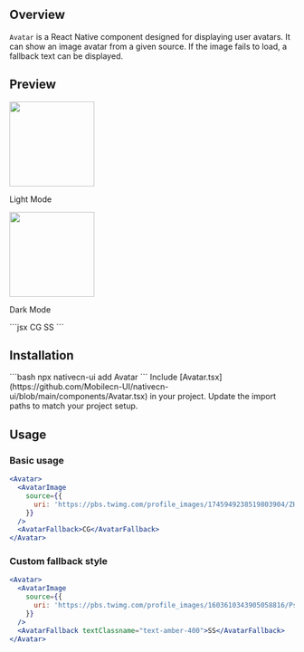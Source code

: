 ## Overview

`Avatar` is a React Native component designed for displaying user avatars. It can show an image avatar
from a given source. If the image fails to load, a fallback text can be displayed.

## Preview

<Tabs>
  <Tab title="Preview">
    <div style={{ display: 'flex', justifyContent: 'center' }}>
      <div style={{ marginRight: '40px' }}>
        <img
          src="https://raw.githubusercontent.com/Mobilecn-UI/nativecn-ui/main/assets/examples/components/avatar-light.png"
          width="150px"
        />
        <p>Light Mode</p>
      </div>
      <div>
        <img
          src="https://raw.githubusercontent.com/Mobilecn-UI/nativecn-ui/main/assets/examples/components/avatar-dark.png"
          width="150px"
        />
        <p>Dark Mode</p>
      </div>
    </div>
  </Tab>
  <Tab title="Code">
    ```jsx
    <View className="flex justify-center items-center flex-row gap-4">
      <Avatar className="h-14 w-14">
        <AvatarImage
          source={{
            uri: 'https://pbs.twimg.com/profile_images/1745949238519803904/ZHwM5B07_400x400.jpg',
          }}
        />
        <AvatarFallback>CG</AvatarFallback>
      </Avatar>
      <Avatar className="h-14 w-14">
        <AvatarImage
          source={{
            uri: 'https://pbs.twimg.com/profile_images/1603610343905058816/PsPEWMOJ_400x400.jpg',
          }}
        />
        <AvatarFallback>SS</AvatarFallback>
      </Avatar>
    </View>
    ```
  </Tab>
</Tabs>

## Installation

<Tabs>
  <Tab title="CLI">
  ```bash
  npx nativecn-ui add Avatar 
  ```
  </Tab>
  <Tab title="Manual">
    <Steps>
      <Step title="First Step">
        Include [Avatar.tsx](https://github.com/Mobilecn-UI/nativecn-ui/blob/main/components/Avatar.tsx) in your project.
        </Step>
      <Step title="Second Step">
        Update the import paths to match your project setup.
      </Step>
    </Steps>
  </Tab>
</Tabs>

## Usage

### Basic usage

```jsx
<Avatar>
  <AvatarImage
    source={{
      uri: 'https://pbs.twimg.com/profile_images/1745949238519803904/ZHwM5B07_400x400.jpg',
    }}
  />
  <AvatarFallback>CG</AvatarFallback>
</Avatar>
```

### Custom fallback style

```jsx
<Avatar>
  <AvatarImage
    source={{
      uri: 'https://pbs.twimg.com/profile_images/1603610343905058816/PsPEWMOJ_400x400.jpgx',
    }}
  />
  <AvatarFallback textClassname="text-amber-400">SS</AvatarFallback>
</Avatar>
```
